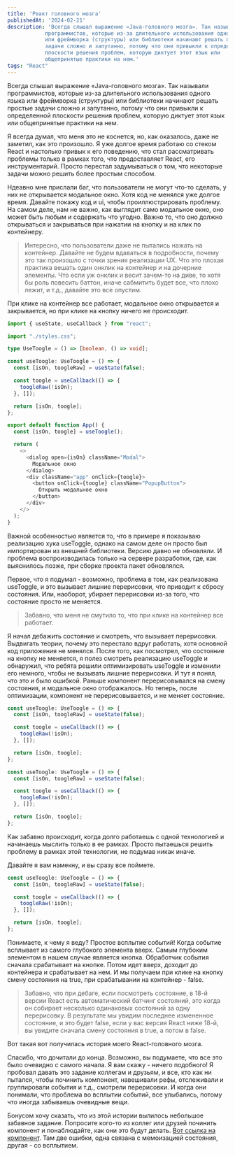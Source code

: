 ```yaml
---
title: 'Реакт головного мозга'
publishedAt: '2024-02-21'
description: 'Всегда слышал выражение «Java-головного мозга». Так называли
            программистов, которые из-за длительного использования одного языка
            или фреймворка (структуры) или библиотеки начинают решать простые
            задачи сложно и запутанно, потому что они привыкли к определенной
            плоскости решения проблем, которую диктует этот язык или
            общепринятые практики на нем.'
tags: "React"
---
```


Всегда слышал выражение «Java-головного мозга». Так называли программистов, которые из-за длительного использования одного языка или фреймворка (структуры) или библиотеки начинают решать простые задачи сложно и запутанно, потому что они привыкли к определенной плоскости решения проблем, которую диктует этот язык или общепринятые практики на нем.

Я всегда думал, что меня это не коснется, но, как оказалось, даже не заметил, как это произошло. Я уже долгое время работаю со стеком React и настолько привык к его поведению, что стал рассматривать проблемы только в рамках того, что предоставляет React, его инструментарий. Просто перестал задумываться о том, что некоторые задачи можно решить более простым способом.

Ндеавно мне прислали баг, что пользователи не могут что-то сделать, у них не открывается модальное окно. Хотя код не менялся уже долгое время. Давайте покажу код и ui, чтобы проиллюстрировать проблему. На самом деле, нам не важно, как выглядит само модальное окно, оно может быть любым и содержать что угодно. Важно то, что оно должно открываться и закрываться при нажатии на кнопку и на клик по контейнеру.

> Интересно, что пользователи даже не пытались нажать на контейнер. Давайте не будем вдаваться в подробности, почему это так произошло с точки зрения реализации UX. Что это плохая практика вешать один онклик на контейнер и на дочерние элементы. Что если уж онклик и весит зачем-то на диве, то хотя бы роль повесить баттон, иначе сабмитить будет все, что плохо лежит, и т.д., давайте это все опустим.

При клике на контейнер все работает, модальное окно открывается и закрывается, но при клике на кнопку ничего не происходит.

```ts
import { useState, useCallback } from "react";

import "./styles.css";

type UseToogle = () => [boolean, () => void];

const useToogle: UseToogle = () => {
  const [isOn, toogleRaw] = useState(false);

  const toogle = useCallback(() => {
    toogleRaw(!isOn);
  }, []);

  return [isOn, toogle];
};

export default function App() {
  const [isOn, toogle] = useToogle();

  return (
    <>
      <dialog open={isOn} className="Modal">
        Модальное окно
      </dialog>
      <div className="app" onClick={toogle}>
        <button onClick={toogle} className="PopupButton">
          Открыть модальное окно
        </button>
      </div>
    </>
  );
}
```

Важной особенностью является то, что в примере я показываю реализацию хука useToggle, однако на самом деле он просто был импортирован из внешней библиотеки. Версию давно не обновляли. И проблема воспроизводилась только на сервере разработки, где, как выяснилось позже, при сборке проекта пакет обновлялся. 

Первое, что я подумал - возможно, проблема в том, как реализована useToggle, и это вызывает лишние перерисовки, что приводит к сбросу состояния. Или, наоборот, убирает перерисовки из-за того, что состояние просто не меняется. 

> Забавно, что меня не смутило то, что при клике на контейнер все работает.

Я начал дебажить состояние и смотреть, что вызывает перерисовки. Выдвигать теории, почему это перестало вдруг работать, хотя основной код приложения не менялся. После того, как посмотрел, что состояние на кнопку не меняется, я полез смотреть реализацию useToggle и обнаружил, что ребята решили оптимизировать useToggle и изменили его немного, чтобы не вызывать лишние перерисовки. И тут я понял, что это и было ошибкой. Раньше компонент перерисовывался на смену состояния, и модальное окно отображалось. Но теперь, после оптимизации, компонент не перерисовывается, и не меняет состояние.

```ts
const useToogle: UseToogle = () => {
  const [isOn, toogleRaw] = useState(false);

  const toogle = useCallback(() => {
    toogleRaw(!isOn);
  }, []);

  return [isOn, toogle];
};

```

```ts
const useToogle: UseToogle = () => {
  const [isOn, toogleRaw] = useState(false);

  const toogle = useCallback(() => {
    toogleRaw(!isOn);
  }, []);

  return [isOn, toogle];
};

```

Как забавно происходит, когда долго работаешь с одной технологией и начинаешь мыслить только в ее рамках. Просто пытаешься решить проблему в рамках этой технологии, не подумав никак иначе.

Давайте я вам намекну, и вы сразу все поймете. 

```ts
const useToogle: UseToogle = () => {
  const [isOn, toogleRaw] = useState(false);

  const toogle = useCallback(() => {
    toogleRaw(!isOn);
  }, []);

  return [isOn, toogle];
};

```

Понимаете, к чему я веду? Простое всплытие событий! Когда событие всплывает из самого глубокого элемента вверх. Самым глубоким элементом в нашем случае является кнопка. Обработчик события сначала срабатывает на кнопке. Потом идет вверх, доходит до контейнера и срабатывает на нем. И мы получаем при клике на кнопку смену состояния на true, при срабатывании на контейнер - false. 

> Забавно, что при дебаге, если посмотреть состояние, в 18-й версии React есть автоматический батчинг состояний, это когда он собирает несколько одинаковых состояний за одну перерисовку. В результате мы увидим последнее измененное состояние, и это будет false, если у вас версия React ниже 18-й, вы увидите сначала смену состояния в true, а потом в false. 

Вот такая вот получилась история моего React-головного мозга. 

Спасибо, что дочитали до конца. Возможно, вы подумаете, что все это было очевидно с самого начала. Я вам скажу - ничего подобного! Я пробовал давать это задание коллегам и друзьям, и все, кто как ни пытался, чтобы починить компонент, навешивали рефы, отслеживали и группировали события и т.д., смотрели перерисовки. И когда они понимали, что проблема во всплытии событий, все улыбались, потому что иногда забываешь очевидные вещи.

Бонусом хочу сказать, что из этой истории вылилось небольшое забавное задание. Попросите кого-то из коллег или друзей починить компонент и понаблюдайте, как они это будут делать. [Вот ссылка на компонент](https://codesandbox.io/p/sandbox/practical-mayer-n98l5m). Там две ошибки, одна связана с мемоизацией состояния, другая - со всплытием.